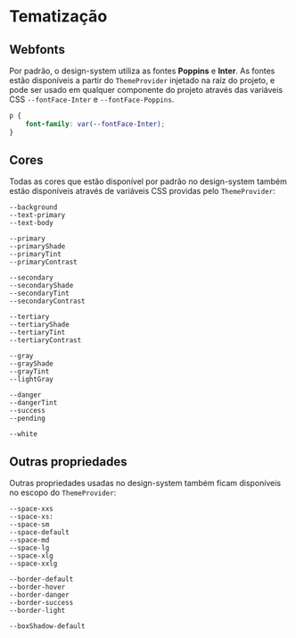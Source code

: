 
<Meta title="Tematização" />

# Tematização

## Webfonts

Por padrão, o design-system utiliza as fontes **Poppins** e **Inter**. As fontes estão disponíveis a partir do
`ThemeProvider` injetado na raiz do projeto, e pode ser usado em qualquer componente do projeto através das variáveis
CSS `--fontFace-Inter` e `--fontFace-Poppins`.

```css
p {
    font-family: var(--fontFace-Inter);
}
```

## Cores

Todas as cores que estão disponível por padrão no design-system também estão disponíveis através de variáveis CSS
providas pelo `ThemeProvider`:

```
--background
--text-primary
--text-body

--primary
--primaryShade
--primaryTint
--primaryContrast

--secondary
--secondaryShade
--secondaryTint
--secondaryContrast

--tertiary
--tertiaryShade
--tertiaryTint
--tertiaryContrast

--gray
--grayShade
--grayTint
--lightGray

--danger
--dangerTint
--success
--pending

--white
```

## Outras propriedades

Outras propriedades usadas no design-system também ficam disponíveis no escopo do `ThemeProvider`:
 

```
--space-xxs
--space-xs: 
--space-sm
--space-default
--space-md
--space-lg
--space-xlg
--space-xxlg

--border-default
--border-hover
--border-danger
--border-success
--border-light

--boxShadow-default
```
